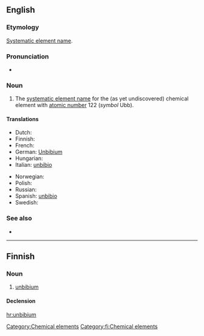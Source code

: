 ==English==
{{elements|Ubb|unbiunium|Ubu|unbitrium|Ubt}}

===Etymology===
[[w:Systematic element name|Systematic element name]].

===Pronunciation===
* {{IPA|/ˌʌnˈbɪbiəm/}}

===Noun===
{{en-noun|-}}

#  The [[systematic element name]] for the (as yet undiscovered) chemical element with [[atomic number]] 122 (''symbol'' Ubb).

====Translations====
{{trans-top|element}}
* Dutch: {{t-|nl|unbibium|n}}
* Finnish: {{t-|fi|unbibium}}
* French: {{t-|fr|unbibium|m}}
* German: [[Unbibium]] {{n}}
* Hungarian: {{t-|hu|unbibium}}
* Italian: [[unbibio]] {{m}}
{{trans-mid}}
* Norwegian: {{t-|no|unbibium}}
* Polish: {{t-|pl|unbibium|m}}
* Russian: {{t-|ru|унбибий|m|tr=unbíbij}}
* Spanish: [[unbibio]] {{m}}
* Swedish: {{t-|sv|unbibium}}
{{trans-bottom}}

===See also===
* {{pedia}}

[[Category:Chemical elements]]
----

==Finnish==
{{wikipedia|lang=fi}}

===Noun===
{{infl|fi|noun}}

#  [[#English|unbibium]]

====Declension====
{{fi-decl-tuoli|unbibium|nopl=1}}

[[Category:fi:Chemical elements]]

[[hr:unbibium]]